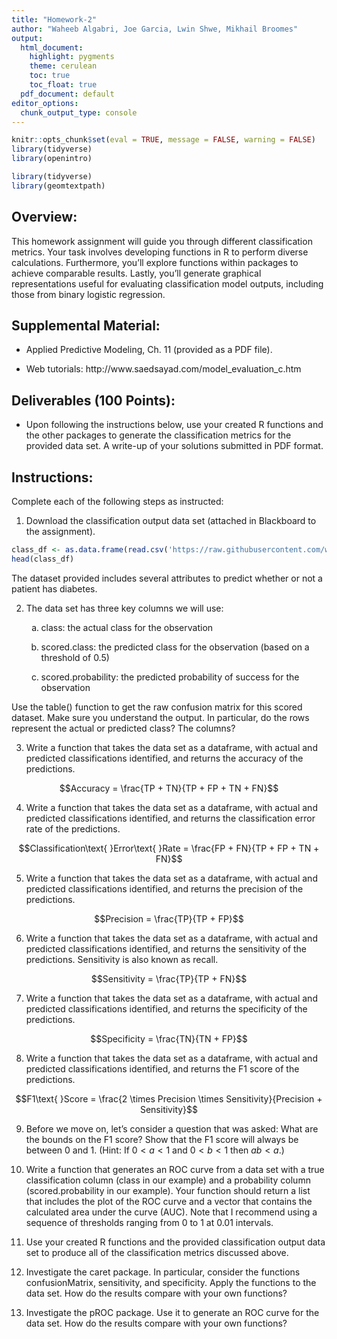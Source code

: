 ```yaml
---
title: "Homework-2"
author: "Waheeb Algabri, Joe Garcia, Lwin Shwe, Mikhail Broomes"
output:
  html_document:
    highlight: pygments
    theme: cerulean
    toc: true
    toc_float: true
  pdf_document: default
editor_options: 
  chunk_output_type: console
---
```


```r
knitr::opts_chunk$set(eval = TRUE, message = FALSE, warning = FALSE)
library(tidyverse)
library(openintro)
```

```r
library(tidyverse)
library(geomtextpath)
```

## Overview:

This homework assignment will guide you through different classification metrics. Your task involves developing functions in R to perform diverse calculations. Furthermore, you'll explore functions within packages to achieve comparable results. Lastly, you'll generate graphical representations useful for evaluating classification model outputs, including those from binary logistic regression.

## Supplemental Material:

* Applied Predictive Modeling, Ch. 11 (provided as a PDF file).

* Web tutorials: http://www.saedsayad.com/model_evaluation_c.htm

## Deliverables (100 Points):

* Upon following the instructions below, use your created R functions and the other packages to generate the classification metrics for the provided data set. A write-up of your solutions submitted in PDF format.

## Instructions:

Complete each of the following steps as instructed:

1. Download the classification output data set (attached in Blackboard to the assignment).

```r
class_df <- as.data.frame(read.csv('https://raw.githubusercontent.com/waheeb123/Data-621/main/Homeworks/Homework-2/classification-output-data.csv'))
head(class_df)
```

The dataset provided includes several attributes to predict whether or not a patient has diabetes. 

2. The data set has three key columns we will use:

    a. class: the actual class for the observation

    b. scored.class: the predicted class for the observation (based on a threshold of $0.5$)

    c. scored.probability: the predicted probability of success for the observation

Use the table() function to get the raw confusion matrix for this scored dataset. Make sure you understand the output. In particular, do the rows represent the actual or predicted class? The columns?

3. Write a function that takes the data set as a dataframe, with actual and predicted classifications identified, and returns the accuracy of the predictions.

$$Accuracy = \frac{TP + TN}{TP + FP + TN + FN}$$


4. Write a function that takes the data set as a dataframe, with actual and predicted classifications identified, and returns the classification error rate of the predictions.

$$Classification\text{ }Error\text{ }Rate = \frac{FP + FN}{TP + FP + TN + FN}$$

5. Write a function that takes the data set as a dataframe, with actual and predicted classifications identified, and returns the precision of the predictions.

$$Precision = \frac{TP}{TP + FP}$$


6. Write a function that takes the data set as a dataframe, with actual and predicted classifications identified, and returns the sensitivity of the predictions. Sensitivity is also known as recall.

$$Sensitivity = \frac{TP}{TP + FN}$$

7. Write a function that takes the data set as a dataframe, with actual and predicted classifications identified, and returns the specificity of the predictions.

$$Specificity = \frac{TN}{TN + FP}$$


8. Write a function that takes the data set as a dataframe, with actual and predicted classifications identified, and returns the F1 score of the predictions.

$$F1\text{ }Score = \frac{2 \times Precision \times Sensitivity}{Precision + Sensitivity}$$


9. Before we move on, let’s consider a question that was asked: What are the bounds on the F1 score? Show that the F1 score will always be between $0$ and $1$. (Hint: If $0 < a < 1$ and $0 < b < 1$ then $ab < a$.)


10. Write a function that generates an ROC curve from a data set with a true classification column (class in our example) and a probability column (scored.probability in our example). Your function should return a list that includes the plot of the ROC curve and a vector that contains the calculated area under the curve (AUC). Note that I recommend using a sequence of thresholds ranging from 0 to 1 at 0.01 intervals.


11. Use your created R functions and the provided classification output data set to produce all of the classification metrics discussed above.


12. Investigate the caret package. In particular, consider the functions confusionMatrix, sensitivity, and specificity. Apply the functions to the data set. How do the results compare with your own functions?


13. Investigate the pROC package. Use it to generate an ROC curve for the data set. How do the results compare with your own functions?
